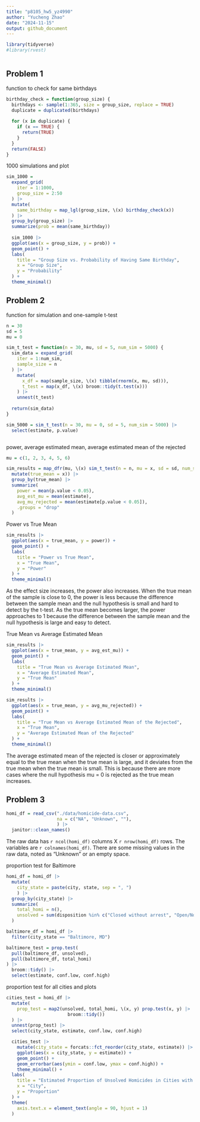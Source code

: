 ```yaml
---
title: "p8105_hw5_yz4990"
author: "Yucheng Zhao"
date: "2024-11-15"
output: github_document
---
```


```r
library(tidyverse)
#library(rvest)



```

## Problem 1
function to check for same birthdays
```r
birthday_check = function(group_size) {
  birthdays <- sample(1:365, size = group_size, replace = TRUE)
  duplicate = duplicated(birthdays)
  
  for (x in duplicate) {
    if (x == TRUE) {
      return(TRUE)
    }
  }
  return(FALSE)
}
```

1000 simulations and plot
```r
sim_1000 = 
  expand_grid(
    iter = 1:1000, 
    group_size = 2:50
  ) |> 
  mutate(
    same_birthday = map_lgl(group_size, \(x) birthday_check(x))
  ) |> 
  group_by(group_size) |> 
  summarize(prob = mean(same_birthday))
  
  sim_1000 |> 
  ggplot(aes(x = group_size, y = prob)) +
  geom_point() + 
  labs(
    title = "Group Size vs. Probability of Having Same Birthday",
    x = "Group Size",
    y = "Probability"
  ) +
  theme_minimal()
```


## Problem 2
function for simulation and one-sample t-test
```r
n = 30
sd = 5
mu = 0

sim_t_test = function(n = 30, mu, sd = 5, num_sim = 5000) {
  sim_data = expand_grid(
    iter = 1:num_sim,
    sample_size = n
  ) |> 
    mutate(
      x_df = map(sample_size, \(x) tibble(rnorm(x, mu, sd))), 
      t_test = map(x_df, \(x) broom::tidy(t.test(x)))
    ) |> 
    unnest(t_test)
  
  return(sim_data)
}

sim_5000 = sim_t_test(n = 30, mu = 0, sd = 5, num_sim = 5000) |> 
  select(estimate, p.value)



```


power, average estimated mean, average estimated mean of the rejected
```r
mu = c(1, 2, 3, 4, 5, 6)

sim_results = map_dfr(mu, \(x) sim_t_test(n = n, mu = x, sd = sd, num_sim = 5000) |> 
  mutate(true_mean = x)) |> 
  group_by(true_mean) |> 
  summarize(
    power = mean(p.value < 0.05), 
    avg_est_mu = mean(estimate), 
    avg_mu_rejected = mean(estimate[p.value < 0.05]),
    .groups = "drop"
  )
```

Power vs True Mean
```r
sim_results |> 
  ggplot(aes(x = true_mean, y = power)) +
  geom_point() +
  labs(
    title = "Power vs True Mean",
    x = "True Mean",
    y = "Power"
  ) +
  theme_minimal()
```

As the effect size increases, the power also increases. When the true mean of the sample is close to 0, the power is less because the difference between the sample mean and the null hypothesis is small and hard to detect by the t-test. As the true mean becomes larger, the power approaches to 1 because the difference between the sample mean and the null hypothesis is large and easy to detect.


True Mean vs Average Estimated Mean
```r
sim_results |> 
  ggplot(aes(x = true_mean, y = avg_est_mu)) +
  geom_point() +
  labs(
    title = "True Mean vs Average Estimated Mean",
    x = "Average Estimated Mean",
    y = "True Mean"
  ) +
  theme_minimal()

```


```r
sim_results |> 
  ggplot(aes(x = true_mean, y = avg_mu_rejected)) +
  geom_point() +
  labs(
    title = "True Mean vs Average Estimated Mean of the Rejected",
    x = "True Mean",
    y = "Average Estimated Mean of the Rejected"
  ) +
  theme_minimal()


```

The average estimated mean of the rejected is closer or approximately equal to the true mean when the true mean is large, and it deviates from the true mean when the true mean is small. This is because there are more cases where the null hypothesis mu = 0 is rejected as the true mean increases.


## Problem 3
```r
homi_df = read_csv("./data/homicide-data.csv", 
                   na = c("NA", "Unknown", ""), 
                   ) |> 
  janitor::clean_names()

```

The raw data has `r ncol(homi_df)` columns X `r nrow(homi_df)` rows.  The variables are `r colnames(homi_df)`. There are some missing values in the raw data, noted as "Unknown" or an empty space. 

proportion test for Baltimore
```r
homi_df = homi_df |> 
  mutate(
    city_state = paste(city, state, sep = ", ")
    ) |> 
  group_by(city_state) |> 
  summarize(
    total_homi = n(),
    unsolved = sum(disposition %in% c("Closed without arrest", "Open/No arrest"))
  )

baltimore_df = homi_df |> 
  filter(city_state == "Baltimore, MD")

baltimore_test = prop.test(
  pull(baltimore_df, unsolved), 
  pull(baltimore_df, total_homi)
) |> 
  broom::tidy() |> 
  select(estimate, conf.low, conf.high)
```

proportion test for all cities and plots
```r
cities_test = homi_df |> 
  mutate(
    prop_test = map2(unsolved, total_homi, \(x, y) prop.test(x, y) |> 
                       broom::tidy())
  ) |> 
  unnest(prop_test) |> 
  select(city_state, estimate, conf.low, conf.high)

  cities_test |> 
    mutate(city_state = forcats::fct_reorder(city_state, estimate)) |> 
    ggplot(aes(x = city_state, y = estimate)) +
    geom_point() +
    geom_errorbar(aes(ymin = conf.low, ymax = conf.high)) +
    theme_minimal() +
  labs(
    title = "Estimated Proportion of Unsolved Homicides in Cities with 95% CI",
    x = "City",
    y = "Proportion"
  ) +
  theme(
    axis.text.x = element_text(angle = 90, hjust = 1)
  )

```









```r


```









